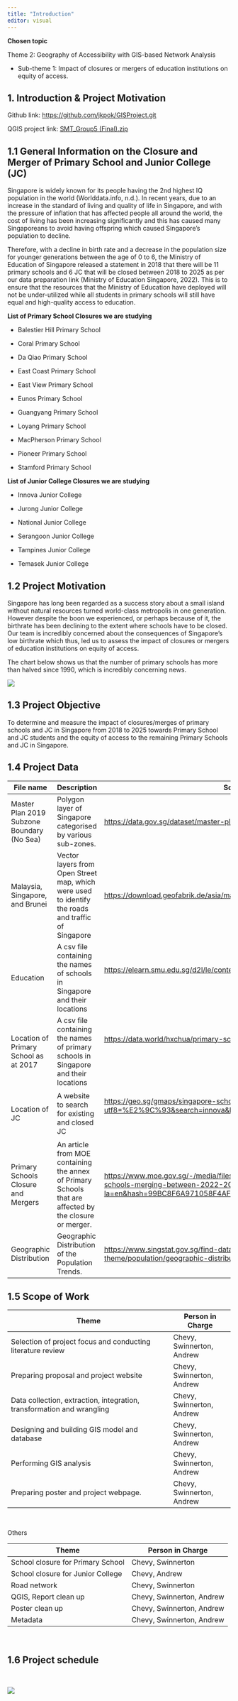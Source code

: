 ```yaml
---
title: "Introduction"
editor: visual
---
```


**Chosen topic**

Theme 2: Geography of Accessibility with GIS-based Network Analysis

-   Sub-theme 1: Impact of closures or mergers of education institutions on equity of access.

## 1. Introduction & Project Motivation

Github link: <https://github.com/jkpok/GISProject.git>

QGIS project link: [SMT_Group5 (Final).zip](https://smu-my.sharepoint.com/:u:/g/personal/chevy_chan_2021_scis_smu_edu_sg/ERXhaaX0VBlGhIceHttCFzsBXltfShyKPOAFzcnQZPAcIQ?e=cgQAMO)

## 1.1 General Information on the Closure and Merger of Primary School and Junior College (JC)

Singapore is widely known for its people having the 2nd highest IQ population in the world (Worlddata.info, n.d.). In recent years, due to an increase in the standard of living and quality of life in Singapore, and with the pressure of inflation that has affected people all around the world, the cost of living has been increasing significantly and this has caused many Singaporeans to avoid having offspring which caused Singapore's population to decline. 

Therefore, with a decline in birth rate and a decrease in the population size for younger generations between the age of 0 to 6, the Ministry of Education of Singapore released a statement in 2018 that there will be 11 primary schools and 6 JC that will be closed between 2018 to 2025 as per our data preparation link (Ministry of Education Singapore, 2022). This is to ensure that the resources that the Ministry of Education have deployed will not be under-utilized while all students in primary schools will still have equal and high-quality access to education.

**List of Primary School Closures we are studying**

-   Balestier Hill Primary School

-   Coral Primary School

-   Da Qiao Primary School

-   East Coast Primary School

-   East View Primary School

-   Eunos Primary School

-   Guangyang Primary School

-   Loyang Primary School

-   MacPherson Primary School

-   Pioneer Primary School

-   Stamford Primary School

**List of Junior College Closures we are studying**

-   Innova Junior College

-   Jurong Junior College

-   National Junior College

-   Serangoon Junior College

-   Tampines Junior College

-   Temasek Junior College

## 1.2 Project Motivation

Singapore has long been regarded as a success story about a small island without natural resources turned world-class metropolis in one generation. However despite the boon we experienced, or perhaps because of it, the birthrate has been declining to the extent where schools have to be closed. Our team is incredibly concerned about the consequences of Singapore's low birthrate which thus, led us to assess the impact of closures or mergers of education institutions on equity of access.

The chart below shows us that the number of primary schools has more than halved since 1990, which is incredibly concerning news.

![](images/statistic_id865443_number-of-primary-schools-in-singapore-1960-2020.png)

## 1.3 Project Objective

To determine and measure the impact of closures/merges of primary schools and JC in Singapore from 2018 to 2025 towards Primary School and JC students and the equity of access to the remaining Primary Schools and JC in Singapore. 

## 1.4 Project Data

+--------------------------------------------+---------------------------------------------------------------------------------------------------------+--------------------------------------------------------------------------------------------------------------------------------------------------------------------------------------------------------------------------------------------------------------------------------------------------------------------------------------------+
| **File name**                              | **Description**                                                                                         | **Source**                                                                                                                                                                                                                                                                                                                                 |
+============================================+=========================================================================================================+============================================================================================================================================================================================================================================================================================================================================+
| Master Plan 2019 Subzone Boundary (No Sea) | Polygon layer of Singapore categorised by various sub-zones.                                            | <https://data.gov.sg/dataset/master-plan-2019-subzone-boundary-no-sea>                                                                                                                                                                                                                                                                     |
+--------------------------------------------+---------------------------------------------------------------------------------------------------------+--------------------------------------------------------------------------------------------------------------------------------------------------------------------------------------------------------------------------------------------------------------------------------------------------------------------------------------------+
| Malaysia, Singapore, and Brunei            | Vector layers from Open Street map, which were used to identify the roads and traffic of Singapore      | <https://download.geofabrik.de/asia/malaysia-singapore-brunei.html>                                                                                                                                                                                                                                                                        |
+--------------------------------------------+---------------------------------------------------------------------------------------------------------+--------------------------------------------------------------------------------------------------------------------------------------------------------------------------------------------------------------------------------------------------------------------------------------------------------------------------------------------+
| Education                                  | A csv file containing the names of schools in Singapore and their locations                             | <https://elearn.smu.edu.sg/d2l/le/content/328735/viewContent/2062006/View>                                                                                                                                                                                                                                                                 |
|                                            |                                                                                                         |                                                                                                                                                                                                                                                                                                                                            |
|                                            |                                                                                                         | \                                                                                                                                                                                                                                                                                                                                          |
+--------------------------------------------+---------------------------------------------------------------------------------------------------------+--------------------------------------------------------------------------------------------------------------------------------------------------------------------------------------------------------------------------------------------------------------------------------------------------------------------------------------------+
| Location of Primary School as at 2017      | A csv file containing the names of primary schools in Singapore and their locations                     | <https://data.world/hxchua/primary-schools-in-singapore>                                                                                                                                                                                                                                                                                   |
|                                            |                                                                                                         |                                                                                                                                                                                                                                                                                                                                            |
|                                            |                                                                                                         | \                                                                                                                                                                                                                                                                                                                                          |
|                                            |                                                                                                         | \                                                                                                                                                                                                                                                                                                                                          |
+--------------------------------------------+---------------------------------------------------------------------------------------------------------+--------------------------------------------------------------------------------------------------------------------------------------------------------------------------------------------------------------------------------------------------------------------------------------------------------------------------------------------+
| Location of JC                             | A website to search for existing and closed JC                                                          | <https://geo.sg/gmaps/singapore-schools/show_data?utf8=%E2%9C%93&search=innova&button=#>                                                                                                                                                                                                                                                   |
|                                            |                                                                                                         |                                                                                                                                                                                                                                                                                                                                            |
|                                            |                                                                                                         | \                                                                                                                                                                                                                                                                                                                                          |
+--------------------------------------------+---------------------------------------------------------------------------------------------------------+--------------------------------------------------------------------------------------------------------------------------------------------------------------------------------------------------------------------------------------------------------------------------------------------------------------------------------------------+
| Primary Schools Closure and Mergers        | An article from MOE containing the annex of Primary Schools that are affected by the closure or merger. | [https://www.moe.gov.sg/-/media/files/news/press/2022/annex---names-of-schools-merging-between-2022-2025.ashx?la=en&hash=99BC8F6A971058F4AF09F1DEB1A16A1F0D9AB195](https://www.moe.gov.sg/-/media/files/news/press/2022/annex%E2%80%94names-of-schools-merging-between-2022-2025.ashx?la=en&hash=99BC8F6A971058F4AF09F1DEB1A16A1F0D9AB195) |
+--------------------------------------------+---------------------------------------------------------------------------------------------------------+--------------------------------------------------------------------------------------------------------------------------------------------------------------------------------------------------------------------------------------------------------------------------------------------------------------------------------------------+
| Geographic Distribution                    | Geographic Distribution of the Population Trends.                                                       | <https://www.singstat.gov.sg/find-data/search-by-theme/population/geographic-distribution/latest-data>                                                                                                                                                                                                                                     |
+--------------------------------------------+---------------------------------------------------------------------------------------------------------+--------------------------------------------------------------------------------------------------------------------------------------------------------------------------------------------------------------------------------------------------------------------------------------------------------------------------------------------+

## 1.5 Scope of Work

+------------------------------------------------------------------------+---------------------------+
| **Theme**                                                              | **Person in Charge**      |
+========================================================================+===========================+
| Selection of project focus and conducting literature review            | Chevy, Swinnerton, Andrew |
+------------------------------------------------------------------------+---------------------------+
| Preparing proposal and project website                                 | Chevy, Swinnerton, Andrew |
+------------------------------------------------------------------------+---------------------------+
| Data collection, extraction, integration, transformation and wrangling | Chevy, Swinnerton, Andrew |
+------------------------------------------------------------------------+---------------------------+
| Designing and building GIS model and database                          | Chevy, Swinnerton, Andrew |
+------------------------------------------------------------------------+---------------------------+
| Performing GIS analysis                                                | Chevy, Swinnerton, Andrew |
+------------------------------------------------------------------------+---------------------------+
| Preparing poster and project webpage.                                  | Chevy, Swinnerton, Andrew |
+------------------------------------------------------------------------+---------------------------+

 

Others

| **Theme**                         | **Person in Charge**      |
|-----------------------------------|---------------------------|
| School closure for Primary School | Chevy, Swinnerton         |
| School closure for Junior College | Chevy, Andrew             |
| Road network                      | Chevy, Swinnerton         |
| QGIS, Report clean up             | Chevy, Swinnerton, Andrew |
| Poster clean up                   | Chevy, Swinnerton, Andrew |
| Metadata                          | Chevy, Swinnerton, Andrew |

 

## 1.6 Project schedule

\

![](images/schedule.JPG)
